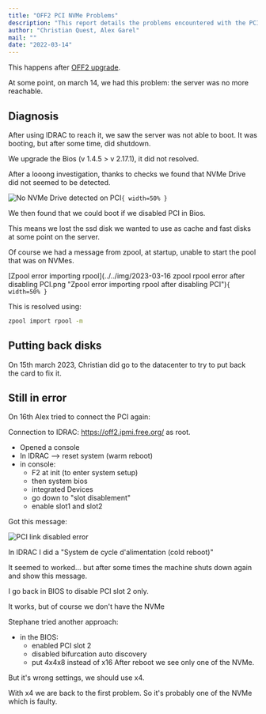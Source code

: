 ```yaml
---
title: "OFF2 PCI NVMe Problems"
description: "This report details the problems encountered with the PCI card supporting NVMe drives on off2 after an upgrade. It covers diagnosis, troubleshooting steps including BIOS configuration and physical checks, and the eventual conclusion that a faulty NVMe drive was the likely cause."
author: "Christian Quest, Alex Garel"
mail: ""
date: "2022-03-14"
---
```


This happens after [OFF2 upgrade](/docs/Infra/reports/2023/2023-02-17-off2-upgrade).

At some point, on march 14, we had this problem: the server was no more reachable.

## Diagnosis

After using IDRAC to reach it, we saw the server was not able to boot. It was booting, but after some time, did shutdown.

We upgrade the Bios (v 1.4.5 > v 2.17.1), it did not resolved.

After a looong investigation, thanks to checks we found that NVMe Drive did not seemed to be detected.

![No NVMe Drive detected on PCI](../../img/2023-03-16-off2-test-error-pci-device.png "No NVMe Drive detected on PCI while testing")`{ width=50% }`

We then found that we could boot if we disabled PCI in Bios.

This means we lost the ssd disk we wanted to use as cache and fast disks at some point on the server.

Of course we had a message from zpool, at startup, unable to start the pool that was on NVMes.

[Zpool error importing rpool](../../img/2023-03-16 zpool rpool error after disabling PCI.png "Zpool error importing rpool after disabling PCI")`{ width=50% }`

This is resolved using:

```bash
zpool import rpool -m
```

## Putting back disks

On 15th march 2023, Christian did go to the datacenter to try to put back the card to fix it.

## Still in error

On 16th Alex tried to connect the PCI again:

Connection to IDRAC: https://off2.ipmi.free.org/ as root.

- Opened a console
- In IDRAC --> reset system (warm reboot)
- in console:
  - F2 at init (to enter system setup)
  - then system bios
  - integrated Devices
  - go down to "slot disablement"
  - enable slot1 and slot2

Got this message:

![PCI link disabled error](../../img/2023-04-14%20error%20PCI%20link%20disabled.png "PCI link disabled error on startup")

In IDRAC I did a "System de cycle d'alimentation (cold reboot)"

It seemed to worked... but after some times the machine shuts down again and show this message.

I go back in BIOS to disable PCI slot 2 only.

It works, but of course we don't have the NVMe

Stephane tried another approach:

- in the BIOS:
  - enabled PCI slot 2
  - disabled bifurcation auto discovery
  - put 4x4x8 instead of x16
    After reboot we see only one of the NVMe.

But it's wrong settings, we should use x4.

With x4 we are back to the first problem. So it's probably one of the NVMe which is faulty.
